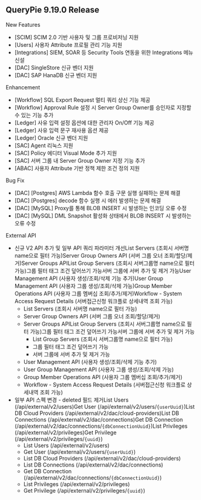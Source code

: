 ## QueryPie 9.19.0 Release
New Features

* [SCIM] SCIM 2.0 기반 사용자 및 그룹 프로비저닝 지원
* [Users] 사용자 Attribute 프로필 관리 기능 지원
* [Integrations] SIEM, SOAR 등 Security Tools 연동을 위한 Integrations 메뉴 신설
* [DAC] SingleStore 신규 벤더 지원
* [DAC] SAP HanaDB 신규 벤더 지원

Enhancement

* [Workflow] SQL Export Request 멀티 쿼리 상신 기능 제공
* [Workflow] Approval Rule 설정 시 Server Group Owner를 승인자로 지정할 수 있는 기능 추가
* [Ledger] 사유 입력 설정 옵션에 대한 관리자 On/Off 기능 제공
* [Ledger] 사유 입력 문구 재사용 옵션 제공
* [Ledger] Oracle 신규 벤더 지원
* [SAC] Agent 리눅스 지원
* [SAC] Policy 에디터 Visual Mode 추가 지원
* [SAC] 서버 그룹 내 Server Group Owner 지정 기능 추가
* [ABAC] 사용자 Attribute 기반 정책 제한 조건 정의 지원

Bug Fix

* [DAC] [Postgres] AWS Lambda 함수 호출 구문 실행 실패하는 문제 해결
* [DAC] [Postgres] decode 함수 실행 시 에러 발생하는 문제 해결
* [DAC] [MySQL] Proxy를 통해 BLOB INSERT 시 발생하는 인코딩 오류 수정
* [DAC] [MySQL] DML Snapshot 활성화 상태에서 BLOB INSERT 시 발생하는 오류 수정

External API

* 신규 V2 API 추가 및 일부 API 쿼리 파라미터 개선List Servers (조회시 서버명 name으로 필터 가능)Server Group Owners API (서버 그룹 오너 조회/할당/제거)Server Groups APIList Group Servers (조회시 서버그룹명 name으로 필터 가능)그룹 필터 태그 조건 덮어쓰기 가능서버 그룹에 서버 추가 및 제거 가능User Management API (사용자 생성/조회/삭제 기능 추가)User Group Management API (사용자 그룹 생성/조회/삭제 가능)Group Member Operations API (사용자 그룹 멤버십 조회/추가/제거)Workflow - System Access Request Details (서버접근신청 워크플로 상세내역 조회 가능)
  * List Servers (조회시 서버명 name으로 필터 가능)
  * Server Group Owners API (서버 그룹 오너 조회/할당/제거)
  * Server Groups APIList Group Servers (조회시 서버그룹명 name으로 필터 가능)그룹 필터 태그 조건 덮어쓰기 가능서버 그룹에 서버 추가 및 제거 가능
    * List Group Servers (조회시 서버그룹명 name으로 필터 가능)
    * 그룹 필터 태그 조건 덮어쓰기 가능
    * 서버 그룹에 서버 추가 및 제거 가능
  * User Management API (사용자 생성/조회/삭제 기능 추가)
  * User Group Management API (사용자 그룹 생성/조회/삭제 가능)
  * Group Member Operations API (사용자 그룹 멤버십 조회/추가/제거)
  * Workflow - System Access Request Details (서버접근신청 워크플로 상세내역 조회 가능)
* 일부 API 스펙 변경 - deleted 필드 제거List Users (/api/external/v2/users)Get User (/api/external/v2/users/`{userUuid}`)List DB Cloud Providers (/api/external/v2/dac/cloud-providers)List DB Connections (/api/external/v2/dac/connections)Get DB Connection (/api/external/v2/dac/connections/`{dbConnectionUuid}`)List Privileges (/api/external/v2/privileges)Get Privilege (/api/external/v2/privileges/`{uuid}`)
  * List Users (/api/external/v2/users)
  * Get User (/api/external/v2/users/`{userUuid}`)
  * List DB Cloud Providers (/api/external/v2/dac/cloud-providers)
  * List DB Connections (/api/external/v2/dac/connections)
  * Get DB Connection (/api/external/v2/dac/connections/`{dbConnectionUuid}`)
  * List Privileges (/api/external/v2/privileges)
  * Get Privilege (/api/external/v2/privileges/`{uuid}`)
